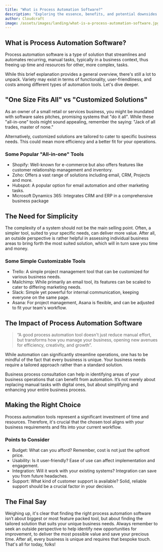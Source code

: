 ```yaml
---
title: "What is Process Automation Software?"
description: "Exploring the essence, benefits, and potential downsides of small business process automation software "
author: Cloudcraft
image: /assets/images/landing/what-is-a-process-automation-software.jpg
---
```


## What is Process Automation Software?

Process automation software is a type of solution that streamlines and automates recurring, manual tasks, typically in a business context, thus freeing up time and resources for other, more complex, tasks. 

While this brief explanation provides a general overview, there's still a lot to unpack. Variety may exist in terms of functionality, user-friendliness, and costs among different types of automation tools. Let's dive deeper.

<ServicesBlurb />

## "One Size Fits All" vs "Customized Solutions"

As an owner of a small retail or services business, you might be inundated with software sales pitches, promising systems that "do it all". While these "all-in-one" tools might sound appealing, remember the saying: "Jack of all trades, master of none."

Alternatively, customized solutions are tailored to cater to specific business needs. This could mean more efficiency and a better fit for your operations.

### Some Popular "All-in-one" Tools

 * Shopify: Well-known for e-commerce but also offers features like customer relationship management and inventory.
 * Zoho: Offers a vast range of solutions including email, CRM, Projects and more.
 * Hubspot: A popular option for email automation and other marketing tasks.
 * Microsoft Dynamics 365: Integrates CRM and ERP in a comprehensive business package

## The Need for Simplicity

The complexity of a system should not be the main selling point. Often, a simpler tool, suited to your specific needs, can deliver more value. After all, an outside perspective is rather helpful in assessing individual business areas to bring forth the most suited solution, which will in turn save you time and money.

### Some Simple Customizable Tools

 * Trello: A simple project management tool that can be customized for various business needs.
 * Mailchimp: While primarily an email tool, its features can be scaled to cater to differing marketing needs.
 * Slack: Simple yet powerful for internal communication, keeping everyone on the same page.
 * Asana: For project management, Asana is flexible, and can be adjusted to fit your team's workflow.

<GetStartedBlurb />

## The Impact of Process Automation Software

<blockquote>“A good process automation tool doesn't just reduce manual effort, but transforms how you manage your business, opening new avenues for efficiency, creativity, and growth”. </blockquote>

While automation can significantly streamline operations, one has to be mindful of the fact that every business is unique. Your business needs require a tailored approach rather than a standard solution.

Business process consultation can help in identifying areas of your business operations that can benefit from automation. It’s not merely about replacing manual tasks with digital ones, but about simplifying and enhancing your entire business process.

## Making the Right Choice

Process automation tools represent a significant investment of time and resources. Therefore, it's crucial that the chosen tool aligns with your business requirements and fits into your current workflow.

### Points to Consider

 * Budget: What can you afford? Remember, cost is not just the upfront price.
 * Usability: Is it user-friendly? Ease of use can affect implementation and engagement.
 * Integration: Will it work with your existing systems? Integration can save you from future headaches.
 * Support: What kind of customer support is available? Solid, reliable support should be a crucial factor in your decision.

## The Final Say

Weighing up, it's clear that finding the right process automation software isn’t about biggest or most feature packed tool, but about finding the tailored solution that suits your unique business needs. Always remember to seek an outside perspective to help identify new opportunities for improvement, to deliver the most possible value and save your precious time. After all, every business is unique and requires that bespoke touch. That's all for today, folks!